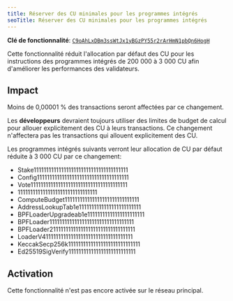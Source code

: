 ```yaml
---
title: Réserver des CU minimales pour les programmes intégrés
seoTitle: Réserver des CU minimales pour les programmes intégrés
---
```


**Clé de fonctionnalité**:
[`C9oAhLxDBm3ssWtJx1yBGzPY55r2rArHmN1pbQn6HogH`](https://explorer.solana.com/address/C9oAhLxDBm3ssWtJx1yBGzPY55r2rArHmN1pbQn6HogH)

Cette fonctionnalité réduit l'allocation par défaut des CU pour les instructions
des programmes intégrés de 200 000 à 3 000 CU afin d'améliorer les performances
des validateurs.

## Impact

Moins de 0,00001 % des transactions seront affectées par ce changement.

Les **développeurs** devraient toujours utiliser des limites de budget de calcul
pour allouer explicitement des CU à leurs transactions. Ce changement
n'affectera pas les transactions qui allouent explicitement des CU.

Les programmes intégrés suivants verront leur allocation de CU par défaut
réduite à 3 000 CU par ce changement:

- Stake11111111111111111111111111111111111111
- Config1111111111111111111111111111111111111
- Vote111111111111111111111111111111111111111
- 11111111111111111111111111111111
- ComputeBudget111111111111111111111111111111
- AddressLookupTab1e1111111111111111111111111
- BPFLoaderUpgradeab1e11111111111111111111111
- BPFLoader1111111111111111111111111111111111
- BPFLoader2111111111111111111111111111111111
- LoaderV411111111111111111111111111111111111
- KeccakSecp256k11111111111111111111111111111
- Ed25519SigVerify111111111111111111111111111

## Activation

Cette fonctionnalité n'est pas encore activée sur le réseau principal.
